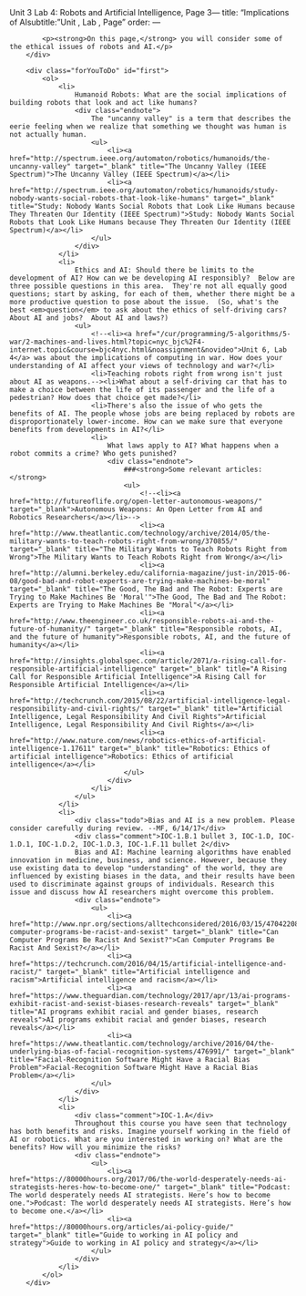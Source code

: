 Unit 3 Lab 4: Robots and Artificial Intelligence, Page 3---
title: "Implications of AIsubtitle: "Unit , Lab , Page"
order:
---
        <div class="learn">
        	<p><strong>On this page,</strong> you will consider some of the ethical issues of robots and AI.</p>
        </div>
        
        <div class="forYouToDo" id="first">
        	<ol>
            	<li>
                    Humanoid Robots: What are the social implications of building robots that look and act like humans?
                    <div class="endnote">
                        The "uncanny valley" is a term that describes the eerie feeling when we realize that something we thought was human is not actually human.
                        <ul>
                            <li><a href="http://spectrum.ieee.org/automaton/robotics/humanoids/the-uncanny-valley" target="_blank" title="The Uncanny Valley (IEEE Spectrum)">The Uncanny Valley (IEEE Spectrum)</a></li>
                            <li><a href="http://spectrum.ieee.org/automaton/robotics/humanoids/study-nobody-wants-social-robots-that-look-like-humans" target="_blank" title="Study: Nobody Wants Social Robots that Look Like Humans because They Threaten Our Identity (IEEE Spectrum)">Study: Nobody Wants Social Robots that Look Like Humans because They Threaten Our Identity (IEEE Spectrum)</a></li>
                        </ul>
                    </div>
                </li>
                <li>
                    Ethics and AI: Should there be limits to the development of AI? How can we be developing AI responsibly?  Below are three possible questions in this area.  They're not all equally good questions; start by asking, for each of them, whether there might be a more productive question to pose about the issue.  (So, what's the best <em>question</em> to ask about the ethics of self-driving cars?  About AI and jobs?  About AI and laws?)
                    <ul>
                        <!--<li><a href="/cur/programming/5-algorithms/5-war/2-machines-and-lives.html?topic=nyc_bjc%2F4-internet.topic&course=bjc4nyc.html&noassignment&novideo">Unit 6, Lab 4</a> was about the implications of computing in war. How does your understanding of AI affect your views of technology and war?</li>
                        <li>Teaching robots right from wrong isn't just about AI as weapons.--><li>What about a self-driving car that has to make a choice between the life of its passenger and the life of a pedestrian? How does that choice get made?</li>
                        <li>There's also the issue of who gets the benefits of AI. The people whose jobs are being replaced by robots are disproportionately lower-income. How can we make sure that everyone benefits from developments in AI?</li>
                        <li>
                            What laws apply to AI? What happens when a robot commits a crime? Who gets punished?
                            <div class="endnote">
                                ###<strong>Some relevant articles:</strong>
                                <ul>
                                    <!--<li><a href="http://futureoflife.org/open-letter-autonomous-weapons/" target="_blank">Autonomous Weapons: An Open Letter from AI and Robotics Researchers</a></li>-->
                                    <li><a href="http://www.theatlantic.com/technology/archive/2014/05/the-military-wants-to-teach-robots-right-from-wrong/370855/" target="_blank" title="The Military Wants to Teach Robots Right from Wrong">The Military Wants to Teach Robots Right from Wrong</a></li>
                                    <li><a href="http://alumni.berkeley.edu/california-magazine/just-in/2015-06-08/good-bad-and-robot-experts-are-trying-make-machines-be-moral" target="_blank" title="The Good, The Bad and The Robot: Experts are Trying to Make Machines Be 'Moral'">The Good, The Bad and The Robot: Experts are Trying to Make Machines Be "Moral"</a></li>
                                    <li><a href="http://www.theengineer.co.uk/responsible-robots-ai-and-the-future-of-humanity/" target="_blank" title="Responsible robots, AI, and the future of humanity">Responsible robots, AI, and the future of humanity</a></li>
                                    <li><a href="http://insights.globalspec.com/article/2071/a-rising-call-for-responsible-artificial-intelligence" target="_blank" title="A Rising Call for Responsible Artificial Intelligence">A Rising Call for Responsible Artificial Intelligence</a></li>
                                    <li><a href="http://techcrunch.com/2015/08/22/artificial-intelligence-legal-responsibility-and-civil-rights/" target="_blank" title="Artificial Intelligence, Legal Responsibility And Civil Rights">Artificial Intelligence, Legal Responsibility And Civil Rights</a></li>
                                    <li><a href="http://www.nature.com/news/robotics-ethics-of-artificial-intelligence-1.17611" target="_blank" title="Robotics: Ethics of artificial intelligence">Robotics: Ethics of artificial intelligence</a></li>
                                </ul>
                            </div>
                        </li>
                    </ul>
                </li>
                <li>
                    <div class="todo">Bias and AI is a new problem. Please consider carefully during review. --MF, 6/14/17</div>
                    <div class="comment">IOC-1.B.1 bullet 3, IOC-1.D, IOC-1.D.1, IOC-1.D.2, IOC-1.D.3, IOC-1.F.11 bullet 2</div>
                    Bias and AI: Machine learning algorithms have enabled innovation in medicine, business, and science. However, because they use existing data to develop "understanding" of the world, they are influenced by existing biases in the data, and their results have been used to discriminate against groups of individuals. Research this issue and discuss how AI researchers might overcome this problem.
                    <div class="endnote">
                        <ul>
                            <li><a href="http://www.npr.org/sections/alltechconsidered/2016/03/15/470422089/can-computer-programs-be-racist-and-sexist" target="_blank" title="Can Computer Programs Be Racist And Sexist?">Can Computer Programs Be Racist And Sexist?</a></li>
                            <li><a href="https://techcrunch.com/2016/04/15/artificial-intelligence-and-racist/" target="_blank" title="Artificial intelligence and racism">Artificial intelligence and racism</a></li>
                            <li><a href="https://www.theguardian.com/technology/2017/apr/13/ai-programs-exhibit-racist-and-sexist-biases-research-reveals" target="_blank" title="AI programs exhibit racial and gender biases, research reveals">AI programs exhibit racial and gender biases, research reveals</a></li>
                            <li><a href="https://www.theatlantic.com/technology/archive/2016/04/the-underlying-bias-of-facial-recognition-systems/476991/" target="_blank" title="Facial-Recognition Software Might Have a Racial Bias Problem">Facial-Recognition Software Might Have a Racial Bias Problem</a></li>
                        </ul>
                    </div>
                </li>
                <li>
                    <div class="comment">IOC-1.A</div>
                    Throughout this course you have seen that technology has both benefits and risks. Imagine yourself working in the field of AI or robotics. What are you interested in working on? What are the benefits? How will you minimize the risks?
                    <div class="endnote">
                        <ul>
                            <li><a href="https://80000hours.org/2017/06/the-world-desperately-needs-ai-strategists-heres-how-to-become-one/" target="_blank" title="Podcast: The world desperately needs AI strategists. Here’s how to become one.">Podcast: The world desperately needs AI strategists. Here’s how to become one.</a></li>
                            <li><a href="https://80000hours.org/articles/ai-policy-guide/" target="_blank" title="Guide to working in AI policy and strategy">Guide to working in AI policy and strategy</a></li>
                        </ul>
                    </div>
                </li>
            </ol>
        </div>
        
        

